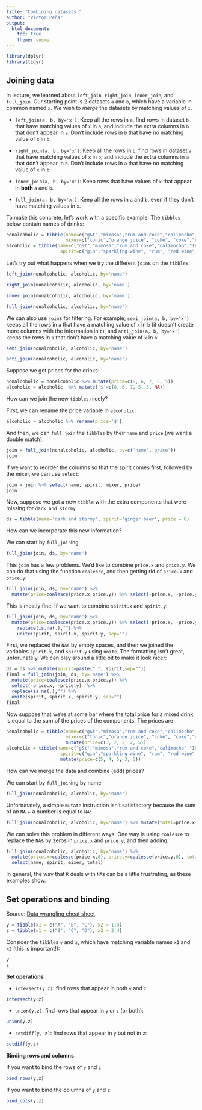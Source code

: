 ```yaml
---
title: "Combining datasets "
author: "Víctor Peña"
output:
  html_document:
    toc: true
    theme: cosmo
---
```


```r
library(dplyr)
library(tidyr)
```


## Joining data 

In lecture, we learned about `left_join`, `right_join`, `inner_join`, and `full_join`. Our starting point is 2 datasets  `a` and `b`, which have a variable in common named `x`. We wish to *merge* the datasets by matching values of `x`. 

* `left_join(a, b, by='x')`: Keep all the rows in `a`, find rows in dataset `b` that have matching values of `x` in `a`, and include the extra columns in `b` that don't appear in `a`. Don't include rows in `b` that have no matching value of `x` in `b`.

* `right_join(a, b, by='x')`: Keep all the rows in `b`, find rows in dataset `a` that have matching values of `x` in `b`, and include the extra columns in `a` that don't appear in `b`. Don't include rows in `a` that have no matching value of `x` in `b`.

* `inner_join(a, b, by='x')`: Keep rows that have values of `x` that appear in **both** `a` and `b`.

* `full_join(a, b, by='x')`: Keep all the rows in `a` and `b`, even if they don't have matching values in `x`.


To make this concrete, let's work with a specific example. The `tibbles` below contain names of drinks:

```r
nonalcoholic = tibble(name=c("g&t","mimosa","rum and coke","calimocho","polar"), 
                      mixer=c("tonic","orange juice", "coke", "coke","seltzer"))
alcoholic = tibble(name=c("g&t","mimosa","rum and coke","calimocho","IPA","dark and stormy"), 
                    spirit=c("gin","sparkling wine", "rum", "red wine","beer","rum"))
```

Let's try out what happens when we try the different `join`s on the `tibble`s:

```r
left_join(nonalcoholic, alcoholic, by='name') 
```

```r
right_join(nonalcoholic, alcoholic, by='name') 
```

```r
inner_join(nonalcoholic, alcoholic, by='name') 
```

```r
full_join(nonalcoholic, alcoholic, by='name')
```

We can also use `join`s for filtering. For example, `semi_join(a, b, by='x')` keeps all the rows in `a` that have a matching value of `x` in `b` (it doesn't create more columns with the information in `b`), and `anti_join(a, b, by='x')` keeps the rows in `a` that don't have a matching value of `x` in `b`:

```r
semi_join(nonalcoholic, alcoholic, by='name')
```

```r
anti_join(nonalcoholic, alcoholic, by='name')
```

Suppose we get prices for the drinks:

```r
nonalcoholic = nonalcoholic %>% mutate(price=c(8, 6, 7, 5, 5))
alcoholic = alcoholic  %>% mutate('$'=c(8, 6, 7, 5, 5, NA))
```

How can we join the new `tibbles` nicely?

First, we can rename the price variable in `alcoholic`:

```r
alcoholic = alcoholic %>% rename(price='$')
```

And then, we can `full_join` the `tibbles` by their `name` and `price` (we want a double match):

```r
join = full_join(nonalcoholic, alcoholic, by=c('name','price'))
join
```

If we want to reorder the columns so that the spirit comes first, followed by the mixer, we can use `select`:

```r
join = join %>% select(name, spirit, mixer, price)
join
```

Now, suppose we got a new `tibble` with the extra components that were missing for `dark and stormy`

```r
ds = tibble(name='dark and stormy', spirit='ginger beer', price = 8)
```

How can we incorporate this new information?

We can start by `full_join`ing

```r
full_join(join, ds, by='name')
```

This `join` has a few problems. We'd like to combine `price.x` and `price.y`. We can do that using the function `coalesce`, and then getting rid of `price.x` and `price.y`:

```r
full_join(join, ds, by='name') %>%  
  mutate(price=coalesce(price.x,price.y)) %>% select(-price.x, -price.y)
```

This is mostly fine. If we want to combine `spirit.x` and `spirit.y`:

```r
full_join(join, ds, by='name') %>%  
  mutate(price=coalesce(price.x,price.y)) %>% select(-price.x, -price.y) %>%
    replace(is.na(.),"") %>%
    unite(spirit, spirit.x, spirit.y, sep="")
```

First, we replaced the `NAs` by empty spaces, and then we joined the variables `spirit.x`, and `spirit.y` using `unite`. The formatting isn't great, unforunately. We can play around a little bit to make it look nicer: 

```r
ds = ds %>% mutate(spirit=paste(" ", spirit,sep=""))
final = full_join(join, ds, by='name') %>%  
  mutate(price=coalesce(price.x,price.y)) %>%
  select(-price.x, -price.y)  %>%
  replace(is.na(.),"") %>%
  unite(spirit, spirit.x, spirit.y, sep="")
final
```

Now suppose that we're at some bar where the total price for a mixed drink is equal to the sum of the prices of the components. The prices are

```r
nonalcoholic = tibble(name=c("g&t","mimosa","rum and coke","calimocho","polar"), 
                      mixer=c("tonic","orange juice", "coke", "coke","seltzer"))  %>% 
                      mutate(price=c(3, 2, 2, 2, 5))
alcoholic = tibble(name=c("g&t","mimosa","rum and coke","calimocho","IPA"), 
                    spirit=c("gin","sparkling wine", "rum", "red wine","beer")) %>% 
                    mutate(price=c(5, 4, 5, 3, 5))

```

How can we merge the data and combine (add) prices? 

We can start by `full_join`ing by name

```r
full_join(nonalcoholic, alcoholic, by='name')
```

Unfortunately, a simple `mutate` instruction isn't satisfactory because the sum of an `NA` + a number is equal to `NA`:

```r
full_join(nonalcoholic, alcoholic, by='name') %>% mutate(total=price.x+price.y)
```

We can solve this problem in different ways. One way is using `coalesce` to replace the `NA`s by zeros in `price.x` and `price.y`, and then adding:

```r
full_join(nonalcoholic, alcoholic, by='name') %>% 
  mutate(price.x=coalesce(price.x,0), price.y=coalesce(price.y,0), total=price.x+price.y) %>% 
  select(name, spirit, mixer, total)
```

In general, the way that `R` deals with `NA`s can be a little frustrating, as these examples show. 

## Set operations and binding 

Source: [Data wrangling cheat sheet](https://www.rstudio.com/wp-content/uploads/2015/02/data-wrangling-cheatsheet.pdf)

```r
y = tibble(x1 = c("A", "B", "C"), x2 = 1:3)
z = tibble(x1 = c("B", "C", "D"), x2 = 2:4)
```

Consider the `tibble`s `y` and `z`, which have matching variable names `x1` and `x2` (this is important!):
```r
y
z
```

**Set operations**

* `intersect(y,z)`: find rows that appear in both `y` and `z`

```r
intersect(y,z)
```

* `union(y,z)`: find rows that appear in `y` or `z` (or both):

```r
union(y,z)
```

* `setdiff(y, z)`: find rows that appear in `y` but not in `z`:

```r
setdiff(y,z)
```

**Binding rows and columns**

If you want to bind the rows of `y` and `z`
```r
bind_rows(y,z)
```

If you want to bind the columns of `y` and `z`:

```r
bind_cols(y,z)
```